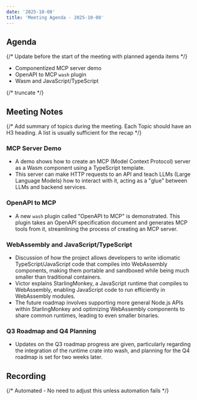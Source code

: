 ```yaml
---
date: '2025-10-08'
title: 'Meeting Agenda - 2025-10-08'
---
```


## Agenda

{/* Update before the start of the meeting with planned agenda items */}

- Componentized MCP server demo
- OpenAPI to MCP `wash` plugin
- Wasm and JavaScript/TypeScript

{/* truncate */}

## Meeting Notes

{/* Add summary of topics during the meeting. Each Topic should have an H3 heading. A list is usually sufficient for the recap */}

### MCP Server Demo

* A demo shows how to create an MCP (Model Context Protocol) server as a Wasm component using a TypeScript template. 
* This server can make HTTP requests to an API and teach LLMs (Large Language Models) how to interact with it, acting as a "glue" between LLMs and backend services.

### OpenAPI to MCP

* A new `wash` plugin called "OpenAPI to MCP" is demonstrated. This plugin takes an OpenAPI specification document and generates MCP tools from it, streamlining the process of creating an MCP server.

### WebAssembly and JavaScript/TypeScript 

* Discussion of how the project allows developers to write idiomatic TypeScript/JavaScript code that compiles into WebAssembly components, making them portable and sandboxed while being much smaller than traditional containers.
* Victor explains StarlingMonkey, a JavaScript runtime that compiles to WebAssembly, enabling JavaScript code to run efficiently in WebAssembly modules.
* The future roadmap involves supporting more general Node.js APIs within StarlingMonkey and optimizing WebAssembly components to share common runtimes, leading to even smaller binaries.

### Q3 Roadmap and Q4 Planning

* Updates on the Q3 roadmap progress are given, particularly regarding the integration of the runtime crate into wash, and planning for the Q4 roadmap is set for two weeks later.

## Recording

{/* Automated - No need to adjust this unless automation fails */}

<YouTube url="https://www.youtube.com/watch?v=aQ_SpvOfWSQ" />